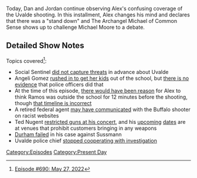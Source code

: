 {{Episode
    | title           = May 27, 2022
    | caption         = [https://knowledgefight.libsyn.com/690-may-27-2022 Listen to this episode on Libsyn]
    | episodeNumber   = 690
    | length          = 01:31:01
    | airDate         = June 10, 2022
    | coverageDate    = May 27, 2022
    | previousEpisode = [[689: May 26, 2022]]
    | nextEpisode     = [[691: June 6, 2022]]
}}

{{Stub}}

Today, Dan and Jordan continue observing Alex's confusing coverage of the Uvalde shooting.  In this installment, Alex changes his mind and declares that there was a "stand down" and The Archangel Michael of Common Sense shows up to challenge Michael Moore to a debate.

==Detailed Show Notes==

Topics covered<ref>[https://knowledgefight.com/research/2022/6/9/episode-690-may-27-2022 Episode #690: May 27, 2022]</ref>:

*Social Sentinel [https://www.vox.com/recode/23150863/school-surveillance-mass-shooting-texas-uvalde did not capture threats] in advance about Uvalde
*Angeli Gomez [https://www.ksat.com/news/local/2022/06/05/uvalde-mother-who-ran-into-school-describes-being-handcuffed-saving-kids-during-shooting-im-going-in-there/ rushed in to get her kids] out of the school, but [https://www.snopes.com/fact-check/officers-rescued-own-children-texas/ there is no evidence] that police officers did that
*At the time of this episode, [https://www.wsj.com/articles/uvalde-residents-voice-frustration-over-shooting-response-11653588161 there would have been reason] for Alex to think Ramos was outside the school for 12 minutes before the shooting, though [https://www.texastribune.org/2022/05/27/uvalde-texas-school-shooting-timeline/ that timeline is incorrect]
*A retired federal agent [https://www.salon.com/2022/05/27/buffalo-shooter-may-have-shared-plans-with-retired-agent-before-massacre-report_partner/ may have communicated] with the Buffalo shooter on racist websites
*Ted Nugent [https://www.wsls.com/news/2018/07/19/pro-gun-rocker-ted-nugent-turns-away-firearms-from-his-roanoke-show/ restricted guns at his concert], and his [https://www.rutheckerdhall.com/audience-safety-prohibited-items upcoming] [https://floridatheatre.com/venue-info/faq dates] are at venues that prohibit customers bringing in any weapons
*[https://www.nytimes.com/2022/05/31/us/politics/michael-sussmann-durham-fbi.html Durham failed] in his case against Sussmann
*Uvalde police chief [https://www.salon.com/2022/06/01/another-uvalde-claim-falls-apart--now-police-chief-refuses-to-cooperate-with-investigation/ stopped cooperating with investigation]

[[Category:Episodes]]
[[Category:Present Day]]
